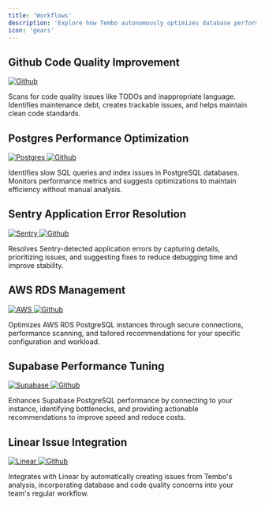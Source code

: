 ```yaml
---
title: 'Workflows'
description: 'Explore how Tembo autonomously optimizes database performance, resolves application errors, enforces code quality, and integrates with AWS RDS, Supabase, Linear, and GitHub to improve your software maintenance workflow.'
icon: 'gears'
---
```


## Github Code Quality Improvement

<div
	style={{
		display: 'flex',
		float: 'right',
		marginLeft: '30px',
		borderLeft: '1px solid #ccc',
		paddingLeft: '30px',
	}}
>
	<a
		href="/integrations/github"
		style={{ borderBottom: 'none' }}
	>
		<img
			src="https://app.tembo.io/github.svg"
			alt="Github"
			style={{ width: '30px', display: 'inline' }}
		/>
	</a>
</div>

Scans for code quality issues like TODOs and inappropriate language. Identifies maintenance
debt, creates trackable issues, and helps maintain clean code standards.

## Postgres Performance Optimization

<div
	style={{
		display: 'flex',
		float: 'right',
		marginLeft: '30px',
		borderLeft: '1px solid #ccc',
		paddingLeft: '30px',
	}}
>
	<a
		href="/integrations/postgres"
		style={{ borderBottom: 'none' }}
	>
		<img
			src="https://app.tembo.io/postgres.svg"
			alt="Postgres"
			style={{ width: '40px', paddingRight: '10px', display: 'inline' }}
		/>
	</a>
	<a
		href="/integrations/github"
		style={{ borderBottom: 'none' }}
	>
		<img
			src="https://app.tembo.io/github.svg"
			alt="Github"
			style={{ width: '30px', display: 'inline' }}
		/>
	</a>
</div>

Identifies slow SQL queries and index issues in PostgreSQL databases. Monitors performance metrics
and suggests optimizations to maintain efficiency without manual analysis.

## Sentry Application Error Resolution

<div
	style={{
		display: 'flex',
		float: 'right',
		marginLeft: '30px',
		borderLeft: '1px solid #ccc',
		paddingLeft: '30px',
	}}
>
	<a
		href="/integrations/sentry"
		style={{ borderBottom: 'none' }}
	>
		<img
			src="https://app.tembo.io/sentry.svg"
			alt="Sentry"
			style={{ width: '40px', paddingRight: '10px', display: 'inline' }}
		/>
	</a>
	<a
		href="/integrations/github"
		style={{ borderBottom: 'none' }}
	>
		<img
			src="https://app.tembo.io/github.svg"
			alt="Github"
			style={{ width: '30px', display: 'inline' }}
		/>
	</a>
</div>

Resolves Sentry-detected application errors by capturing details, prioritizing issues, and
suggesting fixes to reduce debugging time and improve stability.

## AWS RDS Management

<div
	style={{
		display: 'flex',
		float: 'right',
		marginLeft: '30px',
		borderLeft: '1px solid #ccc',
		paddingLeft: '30px',
	}}
>
	<a
		href="/integrations/aws"
		style={{ borderBottom: 'none' }}
	>
		<img
			src="https://app.tembo.io/aws.svg"
			alt="AWS"
			style={{ width: '40px', paddingRight: '10px', display: 'inline' }}
		/>
	</a>
	<a
		href="/integrations/github"
		style={{ borderBottom: 'none' }}
	>
		<img
			src="https://app.tembo.io/github.svg"
			alt="Github"
			style={{ width: '30px', display: 'inline' }}
		/>
	</a>
</div>

Optimizes AWS RDS PostgreSQL instances through secure connections, performance scanning, and
tailored recommendations for your specific configuration and workload.

## Supabase Performance Tuning

<div
	style={{
		display: 'flex',
		float: 'right',
		marginLeft: '30px',
		borderLeft: '1px solid #ccc',
		paddingLeft: '30px',
	}}
>
	<a
		href="/integrations/supabase"
		style={{ borderBottom: 'none' }}
	>
		<img
			src="https://app.tembo.io/supabase.svg"
			alt="Supabase"
			style={{ width: '40px', paddingRight: '10px', display: 'inline' }}
		/>
	</a>
	<a
		href="/integrations/github"
		style={{ borderBottom: 'none' }}
	>
		<img
			src="https://app.tembo.io/github.svg"
			alt="Github"
			style={{ width: '30px', display: 'inline' }}
		/>
	</a>
</div>

Enhances Supabase PostgreSQL performance by connecting to your instance, identifying
bottlenecks, and providing actionable recommendations to improve speed and reduce costs.

## Linear Issue Integration

<div
	style={{
		display: 'flex',
		float: 'right',
		marginLeft: '30px',
		borderLeft: '1px solid #ccc',
		paddingLeft: '30px',
	}}
>
	<a
		href="/integrations/linear"
		style={{ borderBottom: 'none' }}
	>
		<img
			src="https://app.tembo.io/linear.svg"
			alt="Linear"
			style={{ width: '40px', paddingRight: '10px', display: 'inline' }}
		/>
	</a>
	<a
		href="/integrations/github"
		style={{ borderBottom: 'none' }}
	>
		<img
			src="https://app.tembo.io/github.svg"
			alt="Github"
			style={{ width: '30px', display: 'inline' }}
		/>
	</a>
</div>

Integrates with Linear by automatically creating issues from Tembo's analysis, incorporating
database and code quality concerns into your team's regular workflow.
